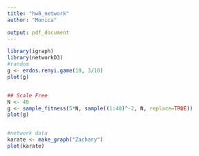 ```yaml
---
title: "hw8_network"
author: "Monica"

output: pdf_document
---
```


```r
library(igraph)
library(networkD3)
#random
g <- erdos.renyi.game(10, 3/10)
plot(g)


## Scale Free
N <- 40
g <- sample_fitness(5*N, sample((1:40)^-2, N, replace=TRUE))
plot(g)


#network data
karate <- make_graph("Zachary")
plot(karate)
```


